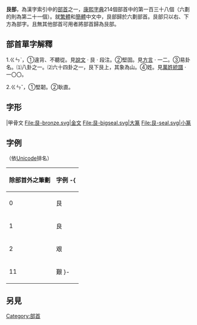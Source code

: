 {{Kangxi Radical Infobox|138|uni=826E
|meaning=停止、寂靜
|prev=舟
|next=色
|pny= gèn
|bopo= ㄍㄣˋ
|wade= ken4
|jyutping= gan3
|yale= gan3
|hi= ゴン, コン gon, kon<br/>うしとら ushitora
|kanji= 艮 kon
|hang= 괘이름 gwae ireum
|hanja= 간 gan
}}

'''艮部'''，為漢字索引中的[[部首|部首]]之一，[[康熙字典|康熙字典]]214個部首中的第一百三十八個（六劃的則為第二十一個）。就[[繁體|繁體]]和[[簡體|簡體]]中文中，艮部歸於六劃部首。艮部只以右、下方為部字。且無其他部首可用者將部首歸為艮部。

== 部首單字解釋 ==

1.ㄍㄣˋ，①違背、不聽從。見[[說文|說文]] · 艮 · 段注。②堅固。見[[方言|方言]] · 一二。③易卦名。⑴八卦之一。⑵六十四卦之一，艮下艮上，其象為山。④姓。見[[萬姓統譜|萬姓統譜]] · 一〇〇。

2.ㄍㄣˇ，①堅韌。②耿直。

== 字形 ==
<gallery>
|甲骨文
File:艮-bronze.svg|金文
File:艮-bigseal.svg|大篆
File:艮-seal.svg|小篆
</gallery>

==字例==
（依[[Unicode|Unicode]]排名）
{| class="wikitable"
! 除部首外之筆劃!!字例
-{
|----
| 0 || 艮
|----
| 1 || 良 
|----
| 2 || 艰 
|----
| 11 || 艱
}-
|}

==另見==
{{wiktionary|艮}}

{{康熙部首}}
{{简体中文部首}}

[[Category:部首|Category:部首]]